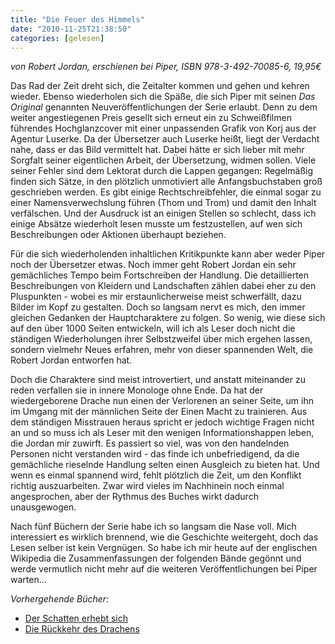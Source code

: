```yaml
---
title: "Die Feuer des Himmels"
date: "2010-11-25T21:38:50"
categories: [gelesen]
---
```


*von Robert Jordan,
erschienen bei Piper, ISBN 978-3-492-70085-6, 19,95€*

Das Rad der Zeit dreht sich, die Zeitalter kommen und gehen und kehren wieder. Ebenso wiederholen sich die Späße, die sich Piper mit seinen *Das Original* genannten Neuveröffentlichungen der Serie erlaubt. Denn zu dem weiter angestiegenen Preis gesellt sich erneut ein zu Schweißfilmen führendes Hochglanzcover mit einer unpassenden Grafik von Korj aus der Agentur Luserke. Da der Übersetzer auch Luserke heißt, liegt der Verdacht nahe, dass er das Bild vermittelt hat. Dabei hätte er sich lieber mit mehr Sorgfalt seiner eigentlichen Arbeit, der Übersetzung, widmen sollen. Viele seiner Fehler sind dem Lektorat durch die Lappen gegangen: Regelmäßig finden sich Sätze, in den plötzlich unmotiviert alle Anfangsbuchstaben groß geschrieben werden. Es gibt einige Rechtschreibfehler, die einmal sogar zu einer Namensverwechslung führen (Thom und Trom) und damit den Inhalt verfälschen. Und der Ausdruck ist an einigen Stellen so schlecht, dass ich einige Absätze wiederholt lesen musste um festzustellen, auf wen sich Beschreibungen oder Aktionen überhaupt beziehen.

Für die sich wiederholenden inhaltlichen Kritikpunkte kann aber weder Piper noch der Übersetzer etwas. Noch immer geht Robert Jordan ein sehr gemächliches Tempo beim Fortschreiben der Handlung. Die detaillierten Beschreibungen von Kleidern und Landschaften zählen dabei eher zu den Pluspunkten - wobei es mir erstaunlicherweise meist schwerfällt, dazu Bilder im Kopf zu gestalten. Doch so langsam nervt es mich, den immer gleichen Gedanken der Hauptcharaktere zu folgen. So wenig, wie diese sich auf den über 1000 Seiten entwickeln, will ich als Leser doch nicht die ständigen Wiederholungen ihrer Selbstzweifel über mich ergehen lassen, sondern vielmehr Neues erfahren, mehr von dieser spannenden Welt, die Robert Jordan entworfen hat.

Doch die Charaktere sind meist introvertiert, und anstatt miteinander zu reden verfallen sie in innere Monologe ohne Ende. Da hat der wiedergeborene Drache nun einen der Verlorenen an seiner Seite, um ihn im Umgang mit der männlichen Seite der Einen Macht zu trainieren. Aus dem ständigen Misstrauen heraus spricht er jedoch wichtige Fragen nicht an und so muss ich als Leser mit den wenigen Informationshappen leben, die Jordan mir zuwirft. Es passiert so viel, was von den handelnden Personen nicht verstanden wird - das finde ich unbefriedigend, da die gemächliche rieselnde Handlung selten einen Ausgleich zu bieten hat. Und wenn es einmal spannend wird, fehlt plötzlich die Zeit, um den Konflikt richtig auszuarbeiten. Zwar wird vieles im Nachhinein noch einmal angesprochen, aber der Rythmus des Buches wirkt dadurch unausgewogen.

Nach fünf Büchern der Serie habe ich so langsam die Nase voll. Mich interessiert es wirklich brennend, wie die Geschichte weitergeht, doch das Lesen selber ist kein Vergnügen. So habe ich mir heute auf der englischen Wikipedia die Zusammenfassungen der folgenden Bände gegönnt und werde vermutlich nicht mehr auf die weiteren Veröffentlichungen bei Piper warten...

*Vorhergehende Bücher:*
<ul>
<li>[Der Schatten erhebt sich](/blog/2008/07/15/der-schatten-erhebt-sich/)</li>
<li>[Die Rückkehr des Drachens](/blog/2005/11/08/die-ruckkehr-des-drachens/)</li>
</ul>
